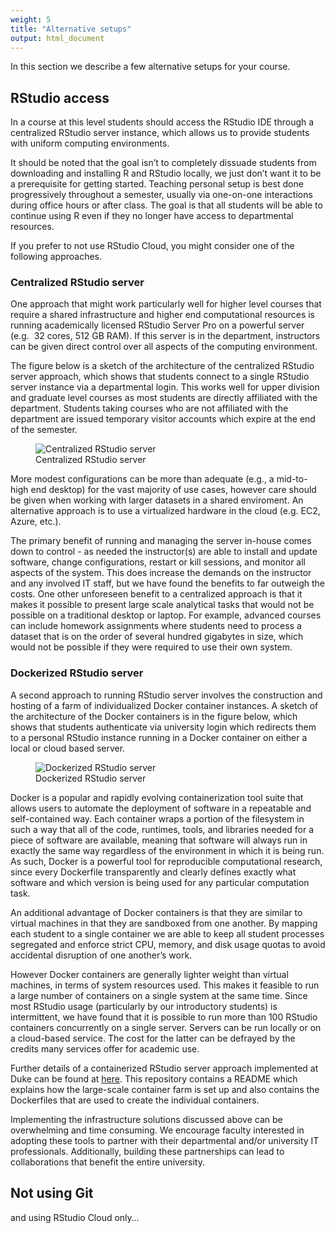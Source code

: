 ```yaml
---
weight: 5
title: "Alternative setups"
output: html_document
---
```


In this section we describe a few alternative setups for your course.

## RStudio access

In a course at this level students should access the RStudio IDE through a 
centralized RStudio server instance, which allows us to provide students with 
uniform computing environments. 

It should be noted that the goal isn't to completely dissuade students from 
downloading and installing R and RStudio locally, we just don't want it to be a 
prerequisite for getting started. Teaching personal setup is best done 
progressively throughout a semester, usually via one-on-one interactions during 
office hours or after class. The goal is that all students will be able to 
continue using R even if they no longer have access to departmental resources.

If you prefer to not use RStudio Cloud, you might consider one of the following 
approaches.

### Centralized RStudio server

One approach that might work particularly well for higher level courses that 
require a shared infrastructure and higher end computational resources is 
running academically licensed RStudio Server Pro on a powerful server (e.g. 
32 cores, 512 GB RAM). If this server is in the department, instructors can be 
given direct control over all aspects of the computing environment. 

The figure below is a sketch of the architecture of the centralized RStudio 
server approach, which shows that students connect to a single RStudio server 
instance via a departmental login. This works well for upper division and 
graduate level courses as most students are directly affiliated with the 
department. Students taking courses who are not affiliated with the department 
are issued temporary visitor accounts which expire at the end of the semester. 

![Centralized RStudio server](../../images/alt-centralized-server.png)

More modest configurations can be more than adequate (e.g., a mid-to-high end 
desktop) for the vast majority of use cases, however care should be given when 
working with larger datasets in a shared enviroment. An alternative approach 
is to use a virtualized hardware in the cloud (e.g. EC2, Azure, etc.).

The primary benefit of running and managing the server in-house comes down to 
control - as needed the instructor(s) are able to install and update software, 
change configurations, restart or kill sessions, and monitor all aspects of the 
system. This does increase the demands on the instructor and any involved IT 
staff, but we have found the benefits to far outweigh the costs. One other 
unforeseen benefit to a centralized approach is that it makes it possible to 
present large scale analytical tasks that would not be possible on a traditional 
desktop or laptop. For example, advanced courses can include homework 
assignments where students need to process a dataset that is on the order of 
several hundred gigabytes in size, which would not be possible if they were 
required to use their own system.

### Dockerized RStudio server

A second approach to running RStudio server involves the construction and 
hosting of a farm of individualized Docker container instances. A sketch of the 
architecture of the Docker containers is in the figure below, which shows that 
students authenticate via university login which redirects them to a personal 
RStudio instance running in a Docker container on either a local or cloud based 
server.

![Dockerized RStudio server](../../images/alt-docker.png)

Docker is a popular and rapidly evolving containerization tool suite that allows 
users to automate the deployment of software in a repeatable and self-contained 
way. Each container wraps a portion of the filesystem in such a way that all of 
the code, runtimes, tools, and libraries needed for a piece of software are 
available, meaning that software will always run in exactly the same way 
regardless of the environment in which it is being run. As such, Docker is a 
powerful tool for reproducible computational research, since every Dockerfile 
transparently and clearly defines exactly what software and which version is 
being used for any particular computation task.

An additional advantage of Docker containers is that they are similar to virtual 
machines in that they are sandboxed from one another. By mapping each student to 
a single container we are able to keep all student processes segregated and 
enforce strict CPU, memory, and disk usage quotas to avoid accidental disruption 
of one another's work. 

However Docker containers are generally lighter weight than virtual machines, in 
terms of system resources used. This makes it feasible to run a large number of 
containers on a single system at the same time. Since most RStudio usage 
(particularly by our introductory students) is intermittent, we have found that 
it is possible to run more than 100 RStudio containers concurrently on a single 
server. Servers can be run locally or on a cloud-based service. The cost for 
the latter can be defrayed by the credits many services offer for academic use.

Further details of a containerized RStudio server approach implemented at Duke 
can be found at [here](https://github.com/mccahill/docker-rstudio). This 
repository contains a README which explains how the large-scale container farm 
is set up and also contains the Dockerfiles that are used to create the 
individual containers.

Implementing the infrastructure solutions discussed above can be overwhelming 
and time consuming. We encourage faculty interested in adopting these tools to 
partner with their departmental and/or university IT professionals. Additionally, 
building these partnerships can lead to collaborations that benefit the entire 
university.

## Not using Git

and using RStudio Cloud only...
